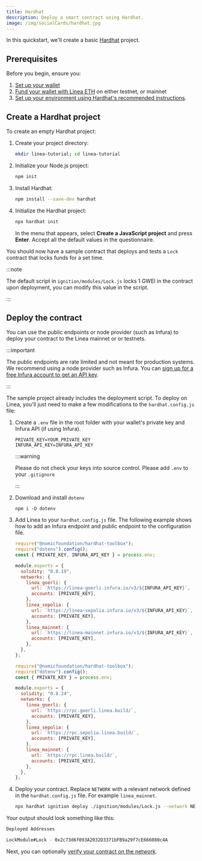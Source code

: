 ```yaml
---
title: Hardhat
description: Deploy a smart contract using Hardhat.
image: /img/socialCards/hardhat.jpg
---
```



In this quickstart, we'll create a basic [Hardhat](https://hardhat.org/) project.

## Prerequisites

Before you begin, ensure you:

1. [Set up your wallet](/users/move-funds/set-up-your-wallet)
2. [Fund your wallet with Linea ETH](/users/move-funds/fund) on either testnet, or mainnet
3. [Set up your environment using Hardhat's recommended instructions](https://hardhat.org/tutorial/setting-up-the-environment#2.-setting-up-the-environment).

## Create a Hardhat project

To create an empty Hardhat project:

1. Create your project directory:

    ```bash
    mkdir linea-tutorial; cd linea-tutorial
    ```
1.  Initialize your Node.js project:

     ```bash
    npm init
    ```

1. Install Hardhat:

     ```bash
    npm install --save-dev hardhat
    ```

1. Initialize the Hardhat project:

     ```bash
    npx hardhat init
    ```

    In the menu that appears, select **Create a JavaScript project** and press **Enter**. Accept all
    the default values in the questionnaire.

You should now have a sample contract that deploys and tests a `Lock` contract that locks funds for a set time.

:::note


The default script in `ignition/modules/Lock.js` locks 1 GWEI in the contract upon deployment, you can modify this
value in the script.

:::

## Deploy the contract

You can use the public endpoints or node provider (such as Infura) to deploy your contract to the Linea mainnet or
or testnets. 

:::important

The public endpoints are rate limited and not meant for production systems. We recommend using a
node provider such as Infura. You can [sign up for a free Infura account to get an API key](https://docs.infura.io/api/getting-started).

:::

The sample project already includes the deployment script. To deploy on Linea, you'll just need to make
a few modifications to the `hardhat.config.js` file:

1. Create a `.env` file in the root folder with your wallet's private key and Infura API (if using Infura).

   ```
   PRIVATE_KEY=YOUR_PRIVATE_KEY
   INFURA_API_KEY=INFURA_API_KEY
   ```

   :::warning

   Please do not check your keys into source control. Please add `.env` to your `.gitignore`

   :::

1. Download and install `dotenv`

   ```
   npm i -D dotenv
   ```

1. Add Linea to your `hardhat.config.js` file. The following example shows how to add an Infura endpoint and
    public endpoint to the configuration file.

    <Tabs className="my-tabs">
      <TabItem value="Infura" label="Infura" default>

      ```javascript
      require("@nomicfoundation/hardhat-toolbox");
      require("dotenv").config();
      const { PRIVATE_KEY, INFURA_API_KEY } = process.env;

      module.exports = {
        solidity: "0.8.19",
        networks: {
          linea_goerli: {
            url: `https://linea-goerli.infura.io/v3/${INFURA_API_KEY}`,
            accounts: [PRIVATE_KEY],
          },
          linea_sepolia: {
            url: `https://linea-sepolia.infura.io/v3/${INFURA_API_KEY}`,
            accounts: [PRIVATE_KEY],
          },
          linea_mainnet: {
            url: `https://linea-mainnet.infura.io/v3/${INFURA_API_KEY}`,
            accounts: [PRIVATE_KEY],
          },
        },
      };
      ```
      </TabItem>
      <TabItem value="Public endpoint" label="Public endpoint">

      
      ```javascript
      require("@nomicfoundation/hardhat-toolbox");
      require("dotenv").config();
      const { PRIVATE_KEY } = process.env;

      module.exports = {
        solidity: "0.8.24",
        networks: {
          linea_goerli: {
            url: `https://rpc.goerli.linea.build/`,
            accounts: [PRIVATE_KEY],
          },
          linea_sepolia: {
            url: `https://rpc.sepolia.linea.build/`,
            accounts: [PRIVATE_KEY],
          },
          linea_mainnet: {
            url: `https://rpc.linea.build/`,
            accounts: [PRIVATE_KEY],
          },
        },
      };
      ```

      </TabItem>

    </Tabs>

1. Deploy your contract. Replace `NETWORK` with a relevant network defined in the `hardhat.config.js` file. For
    example `linea_mainnet`.

    ```bash
    npx hardhat ignition deploy ./ignition/modules/Lock.js --network NETWORK
    ```

Your output should look something like this:

```bash
Deployed Addresses

LockModule#Lock - 0x2c73d6f093A2032D3371bFB9a29f7cE666080c4A
```

Next, you can optionally [verify your contract on the network](../verify-smart-contract/hardhat.md).
